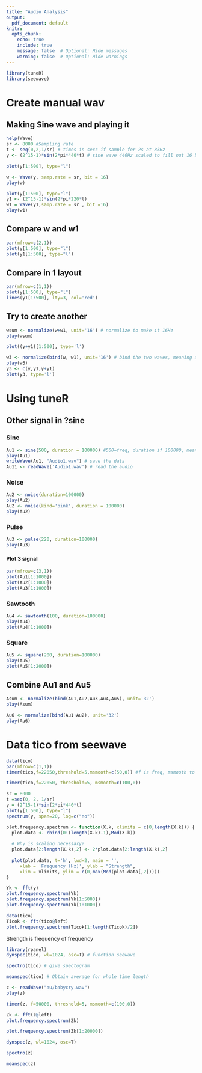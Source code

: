 ```yaml
---
title: "Audio Analysis"
output:
  pdf_document: default
knitr:
  opts_chunk: 
    echo: true
    include: true
    message: false  # Optional: Hide messages
    warning: false  # Optional: Hide warnings
---
```


```r
library(tuneR)
library(seewave)
```

# Create manual wav
## Making Sine wave and playing it

```r
help(Wave)
sr <- 8000 #Sampling rate
t <- seq(0,2,1/sr) # times in secs if sample for 2s at 8kHz
y <- (2^15-1)*sin(2*pi*440*t) # sine wave 440Hz scaled to fill out 16 bit range
```

```r
plot(y[1:500], type="l")
```
```r
w <- Wave(y, samp.rate = sr, bit = 16)
play(w)
```

```r
plot(y[1:500], type="l")
y1 <- (2^15-1)*sin(2*pi*220*t)
w1 = Wave(y1,samp.rate = sr , bit =16)
play(w1)
```

## Compare w and w1
```r
par(mfrow=c(2,1))
plot(y[1:500], type="l")
plot(y1[1:500], type="l")
```
## Compare in 1 layout
```r
par(mfrow=c(1,1))
plot(y[1:500], type="l")
lines(y1[1:500], lty=3, col='red')
```

## Try to create another
```r
wsum <- normalize(w+w1, unit='16') # normalize to make it 16Hz
play(wsum)

plot((y+y1)[1:500], type='l')
```

```r
w3 <- normalize(bind(w, w1), unit='16') # bind the two waves, meaning add at the end: play w 2s, w1 2s
play(w3)
y3 <- c(y,y1,y+y1)
plot(y3, type='l')
```
# Using tuneR
## Other signal in ?sine
### Sine
```r
Au1 <- sine(500, duration = 100000) #500=freq, duration if 100000, means if divide 44100, it is around 2s
play(Au1)
writeWave(Au1, "Audio1.wav") # save the data
Au11 <- readWave('Audio1.wav') # read the audio
```

### Noise
```r
Au2 <- noise(duration=100000)
play(Au2)
Au2 <- noise(kind='pink', duration = 100000)
play(Au2)
```

### Pulse
```r
Au3 <- pulse(220, duration=100000)
play(Au3)
```

#### Plot 3 signal
```r
par(mfrow=c(3,1))
plot(Au1[1:1000])
plot(Au2[1:1000])
plot(Au3[1:1000])
```
### Sawtooth
```r
Au4 <- sawtooth(100, duration=100000)
play(Au4)
plot(Au4[1:1000])
```

### Square
```r
Au5 <- square(200, duration=100000)
play(Au5)
plot(Au5[1:2000])
```

## Combine Au1 and Au5
```r
Asum <- normalize(bind(Au1,Au2,Au3,Au4,Au5), unit='32')
play(Asum)
```

```r
Au6 <- normalize(bind(Au1+Au2), unit='32')
play(Au6)
```


# Data tico from seewave
```r
data(tico)
par(mfrow=c(1,1))
timer(tico,f=22050,threshold=5,msmooth=c(50,0)) #f is freq, msmooth to smooth the line

timer(tico,f=22050, threshold=5, msmooth=c(100,0))
```

```r
sr = 8000
t =seq(0, 2, 1/sr)
y = (2^15-1)*sin(2*pi*440*t)
plot(y[1:500], type="l")
spectrum(y, span=20, log=c("no"))
```

```r
plot.frequency.spectrum <- function(X.k, xlimits = c(0,length(X.k))) {
  plot.data <- cbind(0:(length(X.k)-1),Mod(X.k))
  
  # Why is scaling necessary?
  plot.data[2:length(X.k),2] <- 2*plot.data[2:length(X.k),2]
  
  plot(plot.data, t='h', lwd=2, main = '',
     xlab = 'Frequency (Hz)', ylab = "Strength",
     xlim = xlimits, ylim = c(0,max(Mod(plot.data[,2]))))
}
```


```r
Yk <- fft(y)
plot.frequency.spectrum(Yk)
plot.frequency.spectrum(Yk[1:5000])
plot.frequency.spectrum(Yk[1:1000])
```
```r
data(tico)
Ticok <- fft(tico@left)
plot.frequency.spectrum(Ticok[1:length(Ticok)/2])
```

Strength is frequency of frequency

```r
library(rpanel)
dynspec(tico, wl=1024, osc=T) # function seewave
```

```r
spectro(tico) # give spectogram
```

```r
meanspec(tico) # Obtain average for whole time length
```

```r
z <- readWave("au/babycry.wav")
play(z)
```

```r
timer(z, f=50000, threshold=5, msmooth=c(100,0))
```

```r
Zk <- fft(z@left)
plot.frequency.spectrum(Zk)
```

```r
plot.frequency.spectrum(Zk[1:20000])
```
```r
dynspec(z, wl=1024, osc=T)
```

```r
spectro(z)
```

```r
meanspec(z)
```

